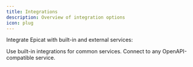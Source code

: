 ```yaml
---
title: Integrations
description: Overview of integration options
icon: plug
---
```


Integrate Epicat with built-in and external services:

<CardGroup>
  <Card title="Build-ins" icon="box" href="/integrations/build-ins">
    Use built-in integrations for common services.
  </Card>
  <Card title="OpenAPI" icon="braces" href="/integrations/openapi">
    Connect to any OpenAPI-compatible service.
  </Card>
</CardGroup>
